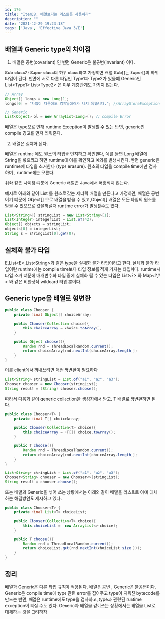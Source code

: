 ```yaml
---
id: 176
title: "Item28. 배열보다는 리스트를 사용하라"
description: ""
date: "2021-12-29 19:23:18"
tags: ['Java', 'Effective Java 3/E']
---
```

## 배열과 Generic type의 차이점 

1. 배열은 공변(covariant) 인 반면 Generic은 불공변(invariant) 이다.

Sub class가 Super class의 하위 class라고 가정하면 배열 Sub[]는 Super[]의 하위 타입이 된다. 
반면에 서로 다른 타입인 Type1과 Type2가 있을떄 Generic인 List\<Type1> List\<Type2> 은 아무 계층관계도 가지지 않는다. 

```java
// Array 
Object[] longs = new Long[1];
longs[0] = "타입이 다름에도 컴파일에러가 나지 않습니다."; //ArrayStoreException

// Generic 
List<Object> ol = new ArrayList<Long>(); // compile Error

```
배열은 type으로 인해 runtime Exception이 발생할 수 있는 반면, generic인 compile 경고를 먼저 띄워준다. 


2. 배열은 실체화 된다. 

배열은 runtime 에도 원소의 타입을 인지하고 확인한다, 예를 들면 Long 배열에 String을 넣으려고 하면 runtime에 이를 확인하고 예외를 발생시킨다. 
반면 generic은 runtime에 타입을 소거한다 (type erasure). 원소의 타입을 compile time에만 검사하며 , runtime에는 모른다. 



위와 같은 차이점 떄문에 Generic 배열은 Java에서 허용되지 않는다. 

예시로 아래와 같이 List<String> 를 원소로 갖는 제너릭 배열을 만든다고 가정하면, 배열은 공변이기 떄문에 Object[] 으로 배열을 받을 수 있고,Object[] 배열은 모든 타입의 원소를 받을 수 있으므로 값을꺼낼때 runtime error가 발생할수도 있다.

```java
List<String>[] stringList = new List<String>[1];
List<Integer> integerList = List.of(42);
Object[] objects = stringList;
objects[0] = integerList;
String s = stringList[0].get(0);
```


## 실체화 불가 타입 

E,List\<E>,List\<String>과 같은 type을 실체화 불가 타입이라고 한다. 실체화 불가 타입이란 runtime에는 compile time보다 타입 정보를 적게 가지는 타입이다. runtime시 타입 소거 떄문에 매개변수화 타입 중에 실체화 될 수 있는 타입은 List\<?> 와 Map\<?,?> 와 같은 비한정적 wildcard 타입 뿐이다. 

## Generic type을 배열로 형변환 

```java
public class Chooser {
    private final Object[] choiceArray;

    public Chooser(Collection choice){
        this.choiceArray = choice.toArray();
    }

    public Object choose(){
        Random rnd = ThreadLocalRandom.current();
        return choiceArray[rnd.nextInt(choiceArray.length)];
    }
}

```

이를 client에서 꺼내쓰려면 매번 형변환이 필요하다
```java
List<String> stringList = List.of("a1", "a2", "a3");
Chooser chooser = new Chooser(stringList);
String result = (String) chooser.choose();
```

따라서 다음과 같이 generic collection을 생성자에서 받고, T 배열로 형변환하면 된다.

```java
public class Chooser<T> {
    private final T[] choiceArray;

    public Chooser(Collection<T> choice){
        this.choiceArray = (T[]) choice.toArray();
    }

    public T choose(){
        Random rnd = ThreadLocalRandom.current();
        return choiceArray[rnd.nextInt(choiceArray.length)];
    }
}
```

```java
List<String> stringList = List.of("a1", "a2", "a3");
Chooser<String> chooser = new Chooser<>(stringList);
String result = chooser.choose();
```
또는 배열과 Generic을 섞어 쓰는 상황에서는 아래와 같이 배열을 리스트로 아예 대체하는 해결방안도 제시하고 있다. 
```java
public class Chooser<T> {
    private final List<T> choiceList;

    public Chooser(Collection<T> choice){
        this.choiceList =  new ArrayList<>(choice);
    }

    public T choose(){
        Random rnd = ThreadLocalRandom.current();
        return choiceList.get(rnd.nextInt(choiceList.size()));
    }
}
```

## 정리 

배열과 Generic은 다른 타입 규칙이 적용된다. 배열은 공변 , Generic은 불공변이다. 
Generic은 compile time에 type 관련 error를 잡아주고 type이 지워진 bytecode를 만드는 반면, 배열은 runtime에도 type을 검사하고, type과 관련된 runtime exception이 터질 수도 있다. 
Generic과 배열을 같이쓰는 상황에서는 배열을 List로 대체하는 것을 고려하자